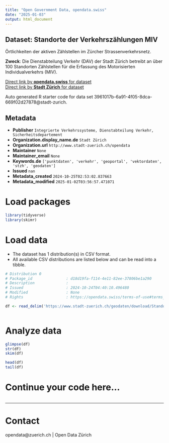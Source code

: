 ```yaml
---
title: "Open Government Data, opendata.swiss"
date: "2025-01-03"
output: html_document
---
```


## Dataset: Standorte der Verkehrszählungen MIV

Örtlichkeiten der aktiven Zählstellen im Zürcher Strassenverkehrsnetz.

**Zweck**: Die Dienstabteilung Verkehr (DAV) der Stadt Zürich betreibt an über 100 Standorten Zählstellen für die Erfassung des Motorisierten Individualverkehrs (MIV).

[Direct link by **opendata.swiss** for dataset](https://opendata.swiss/de/dataset/standorte-der-verkehrszahlungen-miv)<br>
[Direct link by **Stadt Zürich** for dataset](https://data.stadt-zuerich.ch/dataset/geo_standorte_der_verkehrszaehlungen_miv)

Auto generated R starter code for data set 3961017b-6a91-4f05-8dca-669f02d27878@stadt-zurich.

## Metadata

- **Publisher** `Integrierte Verkehrssysteme, Dienstabteilung Verkehr, Sicherheitsdepartement`
- **Organization.display_name.de** `Stadt Zürich`
- **Organization.url** `http://www.stadt-zuerich.ch/opendata`
- **Maintainer** `None`
- **Maintainer_email** `None`
- **Keywords.de** `['punktdaten', 'verkehr', 'geoportal', 'vektordaten', 'stzh', 'geodaten']`
- **Issued** `nan`
- **Metadata_created** `2024-10-25T02:53:02.837663`
- **Metadata_modified** `2025-01-02T03:56:57.471071`


# Load packages

```r

library(tidyverse)
library(skimr)

```

# Load data

-   The dataset has 1 distribution(s) in CSV format.
-   All available CSV distributions are listed below and can be read into a tibble.

```r

# Distribution 0
# Package_id               : d18d19fa-f114-4e11-82ee-37806be1a290
# Description              : 
# Issued                   : 2024-10-24T04:40:10.496480
# Modified                 : None
# Rights                   : https://opendata.swiss/terms-of-use#terms_open

df <- read_delim('https://www.stadt-zuerich.ch/geodaten/download/Standorte_der_Verkehrszaehlungen_MIV?format=10008')



```

# Analyze data

```r

glimpse(df)
str(df)
skim(df)

head(df)
tail(df)

```

# Continue your code here...

```r

```

------------------------------------------------------------------------

# Contact

opendata@zuerich.ch | Open Data Zürich
